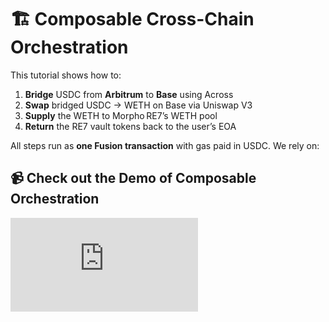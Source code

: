 
# 🏗️ Composable Cross-Chain Orchestration

This tutorial shows how to:

1. **Bridge** USDC from **Arbitrum** to **Base** using Across
2. **Swap** bridged USDC → WETH on Base via Uniswap V3
3. **Supply** the WETH to Morpho RE7’s WETH pool
4. **Return** the RE7 vault tokens back to the user’s EOA

All steps run as **one Fusion transaction** with gas paid in USDC. We rely on:

## 📹 Check out the Demo of Composable Orchestration

<div style={{ position: 'relative', paddingBottom: '56.25%', height: 0 }}>
  <iframe
    src="https://www.loom.com/embed/04c21d08208d4c789c6af3b4c74b1d03?sid=ddebfd28-c367-4726-82b5-c25c2eb6d3d4"
    frameBorder="0"
    allowFullScreen
    style={{ position: 'absolute', top: 0, left: 0, width: '100%', height: '100%' }}
  />
</div>

### 🔥 Why this matters

With **one user signature** you can:

* Bridge, swap, stake — any multi-step flow — without asking the user to sign again.
* Pay **all gas for every step** in **one ERC-20 (USDC)** instead of native ETH on multiple chains.
* Leave **zero “dust”**: every last token that isn’t needed is auto-returned to the user.
* Keep the user in a single, familiar wallet; no pop-ups, no chain switching, no scary approvals.

#### 💰 Business impact

| ❌ Pain today                                | ✅ Benefit with this flow                        |
| ----------------------------------------- | --------------------------------------------- |
| Users rage-quit after the 2nd confirm     | **Single click** → drastically lower drop-off |
| Confusing gas settings on multiple chains | **One token, one fee** shown up front         |
| Support tickets about stuck “dust”        | No residual balances, fewer refunds           |
| Weeks of Solidity + audits                | **All TypeScript**, ship in hours             |

Developers get shorter build cycles; users get a smoother checkout-style experience. That’s higher conversion and faster feature delivery with almost no smart-contract risk.


## 🔑 Key Concepts Used

| Concept                                   | Why it’s needed                                                       |
| ----------------------------------------- | --------------------------------------------------------------------- |
| **Fusion trigger**                        | Starts orchestration from an empty EOA with one `transfer` / `permit` |
| **`runtimeERC20BalanceOf`**               | Injects *whatever* tokens arrive from bridge or swap                  |
| **Constraint `greaterThanOrEqualTo`**     | Ensures we meet minimum slippage tolerance                            |
| **`balanceNotZeroConstraint`** (implicit) | Used for ordering when bridged tokens haven’t landed yet              |



## 🚀 Code Walk‑Through

Below we highlight the critical parts of `supplyToMorpho.ts`. Full file lives in your repo.

::::steps
### Initialise Multichain Account & MEE Client

```ts
const oNexus = await toMultichainNexusAccount({
  signer: walletProvider,           // Embedded or EOA signer
  chainConfigurations: [
    {
      chain: arbitrum,
      transport: http(),
      version: getMEEVersion(MEEVersion.V2_1_0)
    },
    {
      chain: base,
      transport: http(),
      version: getMEEVersion(MEEVersion.V2_1_0)
    }
  ],
});

const meeClient = await createMeeClient({ account: oNexus });
```

### Define Trigger & Constraints

```ts
const amountConsumed = parseUnits(amount, 6);
const minAfterSlippage = amountConsumed * 80n / 100n;  // 20 % tolerance
const executionConstraints = [greaterThanOrEqualTo(minAfterSlippage)];

const transferToNexusTrigger = {
  tokenAddress: mcUSDC.addressOn(arbitrum.id),
  amount: amountConsumed,
  chainId: arbitrum.id,
};
```
:::info[Why]
Fusion mode starts with an empty orchestrator. A single USDC transfer funds it and reveals the amount we’ll use.
:::

### Bridge USDC with Across

Follow the [Across Integration Tutorial]() to learn how to encode Across.

```ts
const depositAcrossData = await prepareAcrossBridgeTransaction({
  depositor: oNexus.addressOn(arbitrum.id),
  recipient: oNexus.addressOn(base.id),
  inputToken: mcUSDC.addressOn(arbitrum.id),
  outputToken: mcUSDC.addressOn(base.id),
  inputAmount: amountConsumed,
  originChainId: arbitrum.id,
  destinationChainId: base.id,
});
```

Two instructions are added:

1. **Approve** USDC to Across
2. **Raw calldata** deposit

### Swap USDC → WETH on Base

```ts
const swapUSDCtoWeth = await oNexus.buildComposable({
  type: "default",
  data: {
    chainId: base.id,
    abi: UniswapSwapRouterAbi,
    to: mcUniswapSwapRouter.addressOn(base.id),
    functionName: "exactInputSingle",
    args: [{
      tokenIn: mcUSDC.addressOn(base.id),
      amountIn: runtimeERC20BalanceOf({
        tokenAddress: mcUSDC.addressOn(base.id),
        targetAddress: oNexus.addressOn(base.id, true),
        constraints: executionConstraints,
      }),
      tokenOut: weth_Base,
      recipient: oNexus.addressOn(base.id, true),
      amountOutMinimum: 0n,
      fee: 100,
      sqrtPriceLimitX96: 0n,
    }],
  },
});
```

* `runtimeERC20BalanceOf` waits until bridged USDC arrives and meets `executionConstraints`.

### Supply WETH to Morpho & Return Vault Tokens

```ts
const supplyToMorpho = await oNexus.buildComposable({
  type: "default",
  data: {
    abi: MorphoPoolAbi,
    to: weth_Re7_Morpho_Pool,
    chainId: base.id,
    functionName: "deposit",
    args: [
      runtimeERC20BalanceOf({
        tokenAddress: weth_Base,
        targetAddress: oNexus.addressOn(base.id, true),
        constraints: executionConstraints,
      }),
      oNexus.addressOn(base.id, true),
    ],
  },
});
```

Then transfer RE7 vault tokens back to the user EOA.

### Quote & Execute Fusion Transaction

```ts
const quote = await meeClient.getFusionQuote({
  trigger: transferToNexusTrigger,
  feeToken: toFeeToken({ mcToken: mcUSDC, chainId: arbitrum.id }),
  instructions: [
    approveUsdcSpendToAcross,
    depositAcross,
    approveUniswapToSpendUSDC,
    swapUSDCtoWeth,
    approveMorphoVaultToSpendWeth,
    supplyToMorpho,
    moveRe7WethBackToEOA,
  ],
});

const { hash } = await meeClient.executeFusionQuote({ fusionQuote: quote });
```
::::


### ✅ What You Achieved

* One signature → multi‑step, cross‑chain flow
* Gas paid in USDC, no ETH needed
* Exact amounts supplied, no guesswork
* Vault tokens automatically returned to user

Extend this flow by adding staking, leverage, or any other operation—without writing Solidity.
